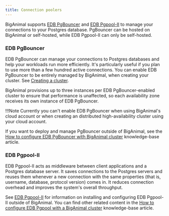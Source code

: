 ```yaml
---
title: Connection poolers
---
```


BigAnimal supports [EDB PgBouncer](/pgbouncer/latest/) and [EDB Pgpool-II](/pgpool/latest/) to manage your connections to your Postgres database. PgBouncer can be hosted on BigAnimal or self-hosted, while EDB Pgpool-II can only be self-hosted.


### EDB PgBouncer

EDB PgBouncer can manage your connections to Postgres databases and help your workloads run more efficiently. It's particularly useful if you plan to use more than a few hundred active connections. You can enable EDB PgBouncer to be entirely managed by BigAnimal, when creating your cluster. See [Creating a cluster](/biganimal/latest/getting_started/creating_a_cluster/#pgbouncer). 

BigAnimal provisions up to three instances per EDB PgBouncer-enabled cluster to ensure that performance is unaffected, so each availability zone receives its own instance of EDB PgBouncer. 

!!!Note
   Currently you can't enable EDB PgBouncer when using BigAnimal's cloud account or when creating an  distributed high-availability cluster using your cloud account.

If you want to deploy and manage PgBouncer outside of BigAnimal, see the [How to configure EDB PgBouncer with BigAnimal cluster](https://support.biganimal.com/hc/en-us/articles/4848726654745-How-to-configure-PgBouncer-with-BigAnimal-Cluster) knowledge-base article.



### EDB Pgpool-II

EDB Pgpool-II acts as middleware between client applications and a Postgres database server. It saves connections to the Postgres servers and reuses them whenever a new connection with the same properties (that is, username, database, protocol version) comes in. It reduces connection overhead and improves the system's overall throughput.

See [EDB Pgpool-II](/pgpool/latest/) for information on installing and configuring EDB Pgpool-II outside of BigAnimal. You can find other related content in the [How to configure EDB Pgpool with a BigAnimal cluster](https://support.biganimal.com/hc/en-us/articles/5475273722009-How-to-configure-Pgpool-with-BigAnimal-Cluster) knowledge-base article.



